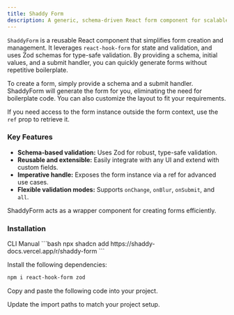 ```yaml
---
title: Shaddy Form
description: A generic, schema-driven React form component for scalable and maintainable form management.
---
```


`ShaddyForm` is a reusable React component that simplifies form creation and management. It leverages `react-hook-form` for state and validation, and uses Zod schemas for type-safe validation. By providing a schema, initial values, and a submit handler, you can quickly generate forms without repetitive boilerplate.

To create a form, simply provide a schema and a submit handler. ShaddyForm will generate the form for you, eliminating the need for boilerplate code. You can also customize the layout to fit your requirements.

If you need access to the form instance outside the form context, use the `ref` prop to retrieve it.

### Key Features

- **Schema-based validation:** Uses Zod for robust, type-safe validation.
- **Reusable and extensible:** Easily integrate with any UI and extend with custom fields.
- **Imperative handle:** Exposes the form instance via a ref for advanced use cases.
- **Flexible validation modes:** Supports `onChange`, `onBlur`, `onSubmit`, and `all`.

ShaddyForm acts as a wrapper component for creating forms efficiently.

### Installation

<CodeTabs>

<TabsList>
  <TabsTrigger value="cli">CLI</TabsTrigger>
  <TabsTrigger value="manual">Manual</TabsTrigger>
</TabsList>

<TabsContent value="cli">
```bash
npx shadcn add https://shaddy-docs.vercel.app/r/shaddy-form
```

</TabsContent>

<TabsContent value="manual">

<Steps>

<Step>Install the following dependencies:</Step>

```bash
npm i react-hook-form zod
```

<Step>Copy and paste the following code into your project.</Step>

<ComponentSource name="shaddy-form" />

<Step>Update the import paths to match your project setup.</Step>

</Steps>

</TabsContent>

</CodeTabs>
